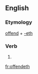 ==English==

===Etymology===
[[offend]] + [[-eth]]

===Verb===
{{head|en|verb form}}

# {{en-archaic third-person singular of|offend}}

[[fr:offendeth]]